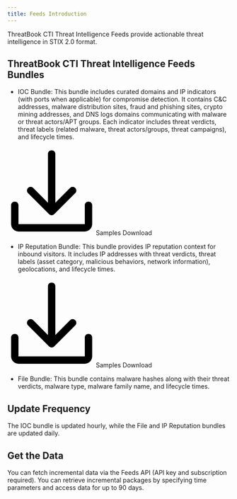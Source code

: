 ```yaml
---
title: Feeds Introduction
---
```


ThreatBook CTI Threat Intelligence Feeds provide actionable threat intelligence in STIX 2.0 format.

## ThreatBook CTI Threat Intelligence Feeds Bundles
- IOC Bundle: This bundle includes curated domains and IP indicators (with ports when applicable) for compromise detection. It contains C&C addresses, malware distribution sites, fraud and phishing sites, crypto mining addresses, and DNS logs domains communicating with malware or threat actors/APT groups. Each indicator includes threat verdicts, threat labels (related malware, threat actors/groups, threat campaigns), and lifecycle times.

<div id="download_ioc" class="threatBook-download-btn"><svg t="1745389393041" class="icon" viewBox="0 0 1024 1024" version="1.1" xmlns="http://www.w3.org/2000/svg" p-id="21369" width="200" height="200"><path d="M512 42.666667c25.6 0 42.666667 17.066667 42.666667 42.666666v563.2l170.666666-170.666666c17.066667-17.066667 42.666667-17.066667 59.733334 0 17.066667 17.066667 17.066667 42.666667 0 59.733333l-243.2 243.2c-17.066667 17.066667-42.666667 17.066667-59.733334 0l-243.2-243.2c-17.066667-17.066667-17.066667-42.666667 0-59.733333 17.066667-17.066667 42.666667-17.066667 59.733334 0l170.666666 170.666666V85.333333c0-25.6 17.066667-42.666667 42.666667-42.666666zM85.333333 635.733333c25.6 0 42.666667 17.066667 42.666667 42.666667V896h768v-217.6c0-25.6 17.066667-42.666667 42.666667-42.666667s42.666667 17.066667 42.666666 42.666667V896c0 46.933333-38.4 85.333333-85.333333 85.333333H128c-46.933333 0-85.333333-38.4-85.333333-85.333333v-217.6c0-25.6 17.066667-42.666667 42.666666-42.666667z" p-id="21370"></path></svg>Samples Download</div>

- IP Reputation Bundle: This bundle provides IP reputation context for inbound visitors. It includes IP addresses with threat verdicts, threat labels (asset category, malicious behaviors, network information), geolocations, and lifecycle times. 

<div id="download_ip" class="threatBook-download-btn"><svg t="1745389393041" class="icon" viewBox="0 0 1024 1024" version="1.1" xmlns="http://www.w3.org/2000/svg" p-id="21369" width="200" height="200"><path d="M512 42.666667c25.6 0 42.666667 17.066667 42.666667 42.666666v563.2l170.666666-170.666666c17.066667-17.066667 42.666667-17.066667 59.733334 0 17.066667 17.066667 17.066667 42.666667 0 59.733333l-243.2 243.2c-17.066667 17.066667-42.666667 17.066667-59.733334 0l-243.2-243.2c-17.066667-17.066667-17.066667-42.666667 0-59.733333 17.066667-17.066667 42.666667-17.066667 59.733334 0l170.666666 170.666666V85.333333c0-25.6 17.066667-42.666667 42.666667-42.666666zM85.333333 635.733333c25.6 0 42.666667 17.066667 42.666667 42.666667V896h768v-217.6c0-25.6 17.066667-42.666667 42.666667-42.666667s42.666667 17.066667 42.666666 42.666667V896c0 46.933333-38.4 85.333333-85.333333 85.333333H128c-46.933333 0-85.333333-38.4-85.333333-85.333333v-217.6c0-25.6 17.066667-42.666667 42.666666-42.666667z" p-id="21370"></path></svg>Samples Download</div>

- File Bundle: This bundle contains malware hashes along with their threat verdicts, malware type, malware family name, and lifecycle times. 

## Update Frequency

The IOC bundle is updated hourly, while the File and IP Reputation bundles are updated daily.

## Get the Data

You can fetch incremental data via the Feeds API (API key and subscription required). You can retrieve incremental packages by specifying time parameters and access data for up to 90 days.

